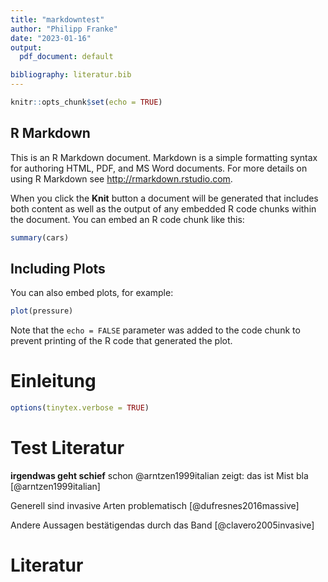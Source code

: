 ```yaml
---
title: "markdowntest"
author: "Philipp Franke"
date: "2023-01-16"
output:
  pdf_document: default

bibliography: literatur.bib
---
```


```r
knitr::opts_chunk$set(echo = TRUE)
```

## R Markdown

This is an R Markdown document. Markdown is a simple formatting syntax for authoring HTML, PDF, and MS Word documents. For more details on using R Markdown see <http://rmarkdown.rstudio.com>.

When you click the **Knit** button a document will be generated that includes both content as well as the output of any embedded R code chunks within the document. You can embed an R code chunk like this:

```r
summary(cars)
```

## Including Plots

You can also embed plots, for example:

```r
plot(pressure)
```

Note that the `echo = FALSE` parameter was added to the code chunk to prevent printing of the R code that generated the plot.

# Einleitung
```r
options(tinytex.verbose = TRUE)
```

# Test Literatur
**irgendwas geht schief**
schon @arntzen1999italian zeigt: das ist Mist
bla [@arntzen1999italian]

<!-- Invasive eingeführte Arten, die Neobiota, führen in vielen Fällen zur Verdrängung von einheimischen Arten und wird deshalb als Gefährdung der Biodiversität angesehen. Wie schon @clavero2005invasive zeigte.[@clavero2005invasive] -->

Generell sind invasive Arten problematisch [@dufresnes2016massive]

Andere Aussagen bestätigendas durch das Band [@clavero2005invasive]

# Literatur


